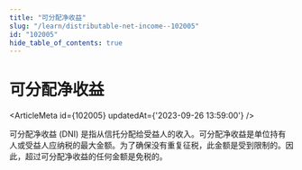 ```yaml
---
title: "可分配净收益"
slug: "/learn/distributable-net-income--102005"
id: "102005"
hide_table_of_contents: true
---
```



# 可分配净收益

<ArticleMeta id={102005} updatedAt={'2023-09-26 13:59:00'} />
<div className='border-solid border-b border-t-0 my-4 border-[var(--ifm-color-gray-300)]' />

可分配净收益 (DNI) 是指从信托分配给受益人的收入。可分配净收益是单位持有人或受益人应纳税的最大金额。为了确保没有重复征税，此金额是受到限制的。因此，超过可分配净收益的任何金额是免税的。
